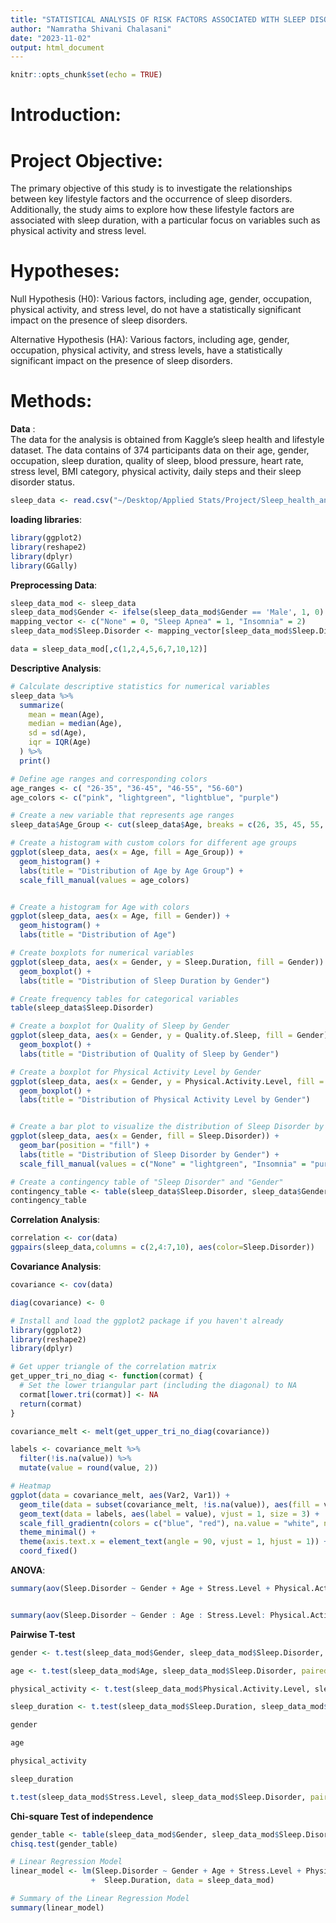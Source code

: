 ```yaml
---
title: "STATISTICAL ANALYSIS OF RISK FACTORS ASSOCIATED WITH SLEEP DISORDER"
author: "Namratha Shivani Chalasani"
date: "2023-11-02"
output: html_document
---
```


```r
knitr::opts_chunk$set(echo = TRUE)
```

# Introduction:    
     
     

# Project Objective:      

The primary objective of this study is to investigate the relationships between key lifestyle factors and the occurrence of sleep disorders. Additionally, the study aims to explore how these lifestyle factors are associated with sleep duration, with a particular focus on variables such as physical activity and stress level.           

# Hypotheses:      

Null Hypothesis (H0): Various factors, including age, gender, occupation, physical activity, and stress level, do not have a statistically significant impact on the presence of sleep disorders.      

Alternative Hypothesis (HA): Various factors, including age, gender, occupation, physical activity, and stress levels, have a statistically significant impact on the presence of sleep disorders.      

# Methods:     

**Data** :     
The data for the analysis is obtained from Kaggle's sleep health and lifestyle dataset. The data contains of 374 participants data on their age, gender, occupation, sleep duration, quality of sleep, blood pressure, heart rate, stress level, BMI category, physical activity, daily steps and their sleep disorder status.   

```r
sleep_data <- read.csv("~/Desktop/Applied Stats/Project/Sleep_health_and_lifestyle_dataset.csv",header = TRUE, row.names = 1)
```

**loading libraries**:

```r
library(ggplot2)
library(reshape2)
library(dplyr)
library(GGally)
```
**Preprocessing Data**:

```r

sleep_data_mod <- sleep_data
sleep_data_mod$Gender <- ifelse(sleep_data_mod$Gender == 'Male', 1, 0)
mapping_vector <- c("None" = 0, "Sleep Apnea" = 1, "Insomnia" = 2)
sleep_data_mod$Sleep.Disorder <- mapping_vector[sleep_data_mod$Sleep.Disorder]

data = sleep_data_mod[,c(1,2,4,5,6,7,10,12)]

```

**Descriptive Analysis**:

```r
# Calculate descriptive statistics for numerical variables
sleep_data %>%
  summarize(
    mean = mean(Age),
    median = median(Age),
    sd = sd(Age),
    iqr = IQR(Age)
  ) %>%
  print()

# Define age ranges and corresponding colors
age_ranges <- c( "26-35", "36-45", "46-55", "56-60")
age_colors <- c("pink", "lightgreen", "lightblue", "purple")

# Create a new variable that represents age ranges
sleep_data$Age_Group <- cut(sleep_data$Age, breaks = c(26, 35, 45, 55, max(sleep_data$Age)), labels = age_ranges)

# Create a histogram with custom colors for different age groups
ggplot(sleep_data, aes(x = Age, fill = Age_Group)) +
  geom_histogram() +
  labs(title = "Distribution of Age by Age Group") +
  scale_fill_manual(values = age_colors)


# Create a histogram for Age with colors
ggplot(sleep_data, aes(x = Age, fill = Gender)) +
  geom_histogram() +
  labs(title = "Distribution of Age")

# Create boxplots for numerical variables
ggplot(sleep_data, aes(x = Gender, y = Sleep.Duration, fill = Gender)) +
  geom_boxplot() +
  labs(title = "Distribution of Sleep Duration by Gender")

# Create frequency tables for categorical variables
table(sleep_data$Sleep.Disorder)

# Create a boxplot for Quality of Sleep by Gender
ggplot(sleep_data, aes(x = Gender, y = Quality.of.Sleep, fill = Gender)) +
  geom_boxplot() +
  labs(title = "Distribution of Quality of Sleep by Gender")

# Create a boxplot for Physical Activity Level by Gender
ggplot(sleep_data, aes(x = Gender, y = Physical.Activity.Level, fill = Gender)) +
  geom_boxplot() +
  labs(title = "Distribution of Physical Activity Level by Gender")


# Create a bar plot to visualize the distribution of Sleep Disorder by Gender
ggplot(sleep_data, aes(x = Gender, fill = Sleep.Disorder)) +
  geom_bar(position = "fill") +
  labs(title = "Distribution of Sleep Disorder by Gender") +
  scale_fill_manual(values = c("None" = "lightgreen", "Insomnia" = "purple", "Sleep Apnea" = "lightblue"))

# Create a contingency table of "Sleep Disorder" and "Gender"
contingency_table <- table(sleep_data$Sleep.Disorder, sleep_data$Gender)
contingency_table
```

**Correlation Analysis**:

```r
correlation <- cor(data)
ggpairs(sleep_data,columns = c(2,4:7,10), aes(color=Sleep.Disorder))
```

**Covariance Analysis**:

```r
covariance <- cov(data)

diag(covariance) <- 0

# Install and load the ggplot2 package if you haven't already
library(ggplot2)
library(reshape2)
library(dplyr)

# Get upper triangle of the correlation matrix
get_upper_tri_no_diag <- function(cormat) {
  # Set the lower triangular part (including the diagonal) to NA
  cormat[lower.tri(cormat)] <- NA
  return(cormat)
}

covariance_melt <- melt(get_upper_tri_no_diag(covariance))

labels <- covariance_melt %>%
  filter(!is.na(value)) %>%
  mutate(value = round(value, 2))

# Heatmap
ggplot(data = covariance_melt, aes(Var2, Var1)) +
  geom_tile(data = subset(covariance_melt, !is.na(value)), aes(fill = value), color = "black") +
  geom_text(data = labels, aes(label = value), vjust = 1, size = 3) +
  scale_fill_gradientn(colors = c("blue", "red"), na.value = "white", name = "Covariance") +
  theme_minimal() + 
  theme(axis.text.x = element_text(angle = 90, vjust = 1, hjust = 1)) +
  coord_fixed()
```

**ANOVA**:    

```r

summary(aov(Sleep.Disorder ~ Gender + Age + Stress.Level + Physical.Activity.Level,sleep_data_mod))


summary(aov(Sleep.Disorder ~ Gender : Age : Stress.Level: Physical.Activity.Level: Sleep.Duration,sleep_data_mod))
```
**Pairwise T-test**

```r

gender <- t.test(sleep_data_mod$Gender, sleep_data_mod$Sleep.Disorder, paired = TRUE)

age <- t.test(sleep_data_mod$Age, sleep_data_mod$Sleep.Disorder, paired = TRUE)

physical_activity <- t.test(sleep_data_mod$Physical.Activity.Level, sleep_data_mod$Sleep.Disorder, paired = TRUE)

sleep_duration <- t.test(sleep_data_mod$Sleep.Duration, sleep_data_mod$Sleep.Disorder, paired = TRUE)

gender
```

```r
age
```

```r
physical_activity
```

```r
sleep_duration
```

```r

t.test(sleep_data_mod$Stress.Level, sleep_data_mod$Sleep.Disorder, paired = TRUE)

```

**Chi-square Test of independence**


```r

gender_table <- table(sleep_data_mod$Gender, sleep_data_mod$Sleep.Disorder)
chisq.test(gender_table)

```

```r

# Linear Regression Model
linear_model <- lm(Sleep.Disorder ~ Gender + Age + Stress.Level + Physical.Activity.Level 
                  +  Sleep.Duration, data = sleep_data_mod)

# Summary of the Linear Regression Model
summary(linear_model)


```
